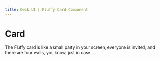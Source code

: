 ```yaml
---
title: Qwik UI | Fluffy Card Component
---
```



# Card

The Fluffy card is like a small party in your screen, everyone is invited, and there are four walls, you know, just in case...
<br/>
<StatusBanner status={statusByComponent.fluffy.Card}/> 
 